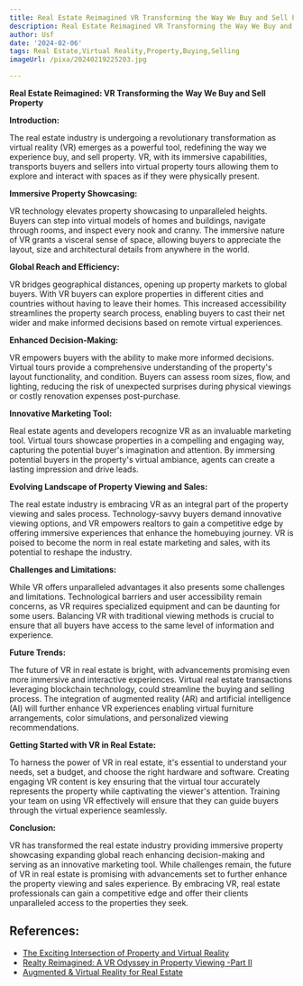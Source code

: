 ```yaml
---
title: Real Estate Reimagined VR Transforming the Way We Buy and Sell Property
description: Real Estate Reimagined VR Transforming the Way We Buy and Sell Property
author: Usf
date: '2024-02-06'
tags: Real Estate,Virtual Reality,Property,Buying,Selling
imageUrl: /pixa/20240219225203.jpg

---
```

**Real Estate Reimagined: VR Transforming  the Way We Buy and Sell  Property**

**Introduction:**

The real estate industry is undergoing a revolutionary transformation as virtual  reality (VR) emerges  as a powerful tool, redefining the way we experience buy, and sell property. VR, with its immersive capabilities, transports buyers and sellers into virtual  property tours allowing them to explore and interact with spaces as if they were physically present.

**Immersive Property Showcasing:**

VR technology elevates property showcasing to unparalleled heights. Buyers can step into virtual  models of homes and buildings, navigate through  rooms, and inspect every  nook and cranny.  The immersive nature of VR grants  a visceral  sense of space, allowing  buyers to appreciate the  layout,  size  and architectural details from anywhere in the world.

**Global Reach and Efficiency:**

VR bridges geographical distances, opening up property markets  to global buyers. With VR buyers can  explore properties in different  cities  and countries without having  to leave  their homes. This increased accessibility streamlines  the property  search process, enabling buyers to cast their net wider and make informed  decisions based on remote virtual experiences.

**Enhanced Decision-Making:**

VR empowers  buyers with the ability to make more informed decisions. Virtual tours provide a  comprehensive understanding of the property's layout functionality, and condition. Buyers can assess room sizes, flow, and lighting, reducing the risk of unexpected surprises during physical viewings  or costly renovation expenses post-purchase.

**Innovative Marketing Tool:**

Real estate agents and developers recognize VR as an invaluable marketing tool.  Virtual tours showcase properties in a compelling and engaging way, capturing the potential buyer's imagination and attention.  By immersing potential buyers in the property's virtual ambiance, agents can create a lasting impression and drive leads.

**Evolving Landscape  of Property Viewing and Sales:**

The real estate industry  is embracing VR as an integral part of the property viewing and  sales process. Technology-savvy buyers demand innovative viewing options, and VR empowers realtors to  gain a  competitive edge by offering immersive experiences that enhance the homebuying journey. VR is poised to become the  norm in real estate marketing and sales, with  its potential to reshape the industry.

**Challenges and Limitations:**

While VR offers unparalleled advantages it  also presents some challenges and limitations. Technological barriers and user accessibility remain concerns, as VR requires specialized equipment and can be daunting for some users. Balancing VR with traditional viewing methods is crucial to ensure  that all buyers have access to  the same level of information  and experience.

**Future Trends:**

The future of VR in real estate is bright, with advancements promising even  more immersive and interactive experiences. Virtual real estate transactions leveraging blockchain technology, could streamline the buying and selling process. The integration of augmented reality (AR) and artificial intelligence (AI) will further enhance VR experiences enabling virtual furniture arrangements, color simulations,  and personalized viewing recommendations.

**Getting Started with VR in Real Estate:**

To harness  the  power of VR in real  estate, it's essential to understand your needs, set a budget, and choose the  right hardware and software. Creating  engaging VR  content is key ensuring that the virtual  tour accurately represents the property while captivating the viewer's attention. Training your team on using  VR effectively will ensure  that they  can guide buyers through the virtual experience seamlessly.

**Conclusion:**

VR has transformed the  real estate industry providing immersive property showcasing expanding global reach  enhancing decision-making and serving as an innovative marketing tool.  While challenges  remain, the future of VR in real estate is promising with advancements set to further enhance the property viewing and sales experience. By  embracing  VR, real estate professionals can gain a competitive edge and offer their clients unparalleled access to the properties they seek.

## References:
- [The Exciting Intersection of Property and Virtual Reality](https://www.inlandreschool.com/blog/b/real-estate-reimagined-vr-ar-property)
- [Realty Reimagined: A VR Odyssey in Property Viewing -Part II](https://www.linkedin.com/pulse/realty-reimagined-vr-odyssey-property-viewing-part-ii-znanye-lufuc?trk=article-ssr-frontend-pulse_more-articles_related-content-card)
- [Augmented & Virtual Reality for Real Estate](https://www.nar.realtor/augmented-virtual-reality-real-estate)
